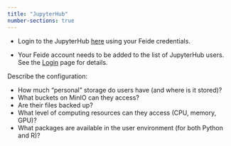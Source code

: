 ```yaml
---
title: "JupyterHub"
number-sections: true
---
```


 * Login to the JupyterHub [here](https://hub.seabee.sigma2.no/) using your Feide credentials. 
 
 * Your Feide account needs to be added to the list of JupyterHub users. See the [Login](./login.qmd) page for details.
 
Describe the configuration:

 * How much "personal" storage do users have (and where is it stored)?
 * What buckets on MinIO can they access?
 * Are their files backed up?
 * What level of computing resources can they access (CPU, memory, GPU)?
 * What packages are available in the user environment (for both Python and R)?